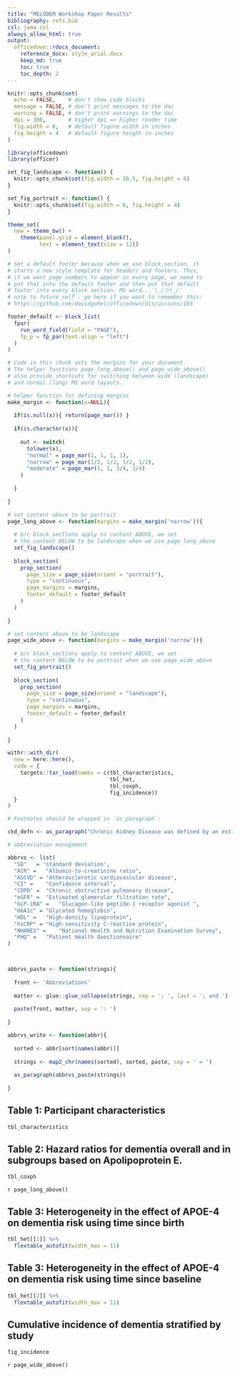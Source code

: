 ```yaml
---
title: "MELODEM Workshop Paper Results"
bibliography: refs.bib
csl: jama.csl
always_allow_html: true
output: 
  officedown::rdocx_document:
    reference_docx: style_arial.docx
    keep_md: true
    toc: true
    toc_depth: 2
---
```


```r

knitr::opts_chunk$set(
  echo = FALSE,    # don't show code blocks
  message = FALSE, # don't print messages to the doc
  warning = FALSE, # don't print warnings to the doc
  dpi = 300,       # higher dpi => higher render time 
  fig.width = 6,   # default figure width in inches
  fig.height = 4   # default figure height in inches
)

library(officedown)
library(officer)

```

```r

set_fig_landscape <- function() {
  knitr::opts_chunk$set(fig.width = 10.5, fig.height = 6)
}

set_fig_portrait <- function() {
  knitr::opts_chunk$set(fig.width = 6, fig.height = 4)
}

theme_set(
  new = theme_bw() + 
    theme(panel.grid = element_blank(),
          text = element_text(size = 12))
)


```

```r

# Set a default footer because when we use block_section, it 
# starts a new style template for headers and footers. Thus,
# if we want page numbers to appear on every page, we need to
# put that into the default footer and then put that default
# footer into every block section. MS word...¯\_(ツ)_/¯
# note to future self - go here if you want to remember this: 
# https://github.com/davidgohel/officedown/discussions/103

footer_default <- block_list(
  fpar(
    run_word_field(field = "PAGE"),
    fp_p = fp_par(text.align = "left") 
  )
)

# Code in this chunk sets the margins for your document. 
# The helper functions page_long_above() and page_wide_above()
# also provide shortcuts for switching between wide (landscape)
# and normal (long) MS word layouts. 

# helper function for defining margins
make_margin <- function(x=NULL){
  
  if(is.null(x)){ return(page_mar()) } 
  
  if(is.character(x)){
    
    out <- switch(
      tolower(x),
      "normal" = page_mar(1, 1, 1, 1),
      "narrow" = page_mar(1/2, 1/2, 1/2, 1/2),
      "moderate" = page_mar(1, 1, 3/4, 3/4)
    )
    
  }
  
}

# set content above to be portrait
page_long_above <- function(margins = make_margin('narrow')){
  
  # b/c block_sections apply to content ABOVE, we set
  # the content BELOW to be landscape when we use page_long_above  
  set_fig_landscape()
  
  block_section(
    prop_section(
      page_size = page_size(orient = "portrait"),
      type = "continuous",
      page_margins = margins,
      footer_default = footer_default
    )
  )
  
}

# set content above to be landscape
page_wide_above <- function(margins = make_margin('narrow')){
  
  # b/c block_sections apply to content ABOVE, we set
  # the content BELOW to be portrait when we use page_wide_above
  set_fig_portrait()
  
  block_section(
    prop_section(
      page_size = page_size(orient = "landscape"),
      type = "continuous",
      page_margins = margins,
      footer_default = footer_default
    )
  )
  
}

```

```r

withr::with_dir(
  new = here::here(),
  code = {
    targets::tar_load(names = c(tbl_characteristics,
                                tbl_het,
                                tbl_coxph,
                                fig_incidence))
  }
)

```


```r

# Footnotes should be wrapped in `as_paragraph`:

ckd_defn <- as_paragraph("Chronic Kidney Disease was defined by an estimated glomerular filtration rate <60 ml/min/1.73 m", as_sup(2L), " based on the 2021 CKD-EPI creatinine equation.")

# abbreviation management

abbrvs <- list(
  "SD"   = 'standard deviation',
  "ACR" =	"Albumin-to-creatinine ratio",
  "ASCVD" =	"Atherosclerotic cardiovascular disease",
  "CI" =	"Confidence interval",
  "COPD" =	"Chronic obstructive pulmonary disease",
  "eGFR" =	"Estimated glomerular filtration rate",
  "GLP-1RA" =	"Glucagon-like peptide-1 receptor agonist ",
  "HbA1c" =	"Glycated hemoglobin",
  "HDL" =	"High-density lipoprotein",
  "hsCRP" =	"High-sensitivity C-reactive protein",
  "NHANES" =	"National Health and Nutrition Examination Survey",
  "PHQ" =	"Patient Health Questionnaire"
)



abbrvs_paste <- function(strings){
  
  front <- 'Abbreviations'
  
  matter <- glue::glue_collapse(strings, sep = '; ', last = '; and ')
  
  paste(front, matter, sep = ': ')
  
}

abbrvs_write <- function(abbr){
  
  sorted <- abbr[sort(names(abbr))]
  
  strings <- map2_chr(names(sorted), sorted, paste, sep = ' = ')
  
  as_paragraph(abbrvs_paste(strings))
  
}


```

\newpage

## Table 1: Participant characteristics

```r
tbl_characteristics
```

\newpage

## Table 2: Hazard ratios for dementia overall and in subgroups based on Apolipoprotein E. 

```r
tbl_coxph
```


`r page_long_above()`

## Table 3: Heterogeneity in the effect of APOE-4 on dementia risk using time since birth

```r
tbl_het[[1]] %>% 
  flextable_autofit(width_max = 11)
```

\newpage

## Table 3: Heterogeneity in the effect of APOE-4 on dementia risk using time since baseline

```r
tbl_het[[2]] %>% 
  flextable_autofit(width_max = 11)
```

## Cumulative incidence of dementia stratified by study

```r
fig_incidence
```

`r page_wide_above()`




